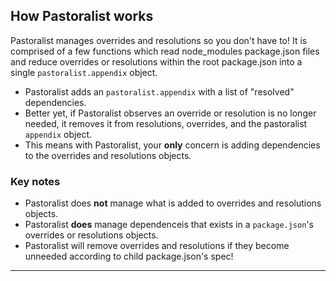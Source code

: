 <section>

## How Pastoralist works

Pastoralist manages overrides and resolutions so you don't have to! It is comprised of a few functions which read node_modules package.json files and reduce overrides or resolutions within the root package.json into a single `pastoralist.appendix` object.

- Pastoralist adds an `pastoralist.appendix` with a list of "resolved" dependencies.
- Better yet, if Pastoralist observes an override or resolution is no longer needed, it removes it from resolutions, overrides, and the pastoralist `appendix` object.
- This means with Pastoralist, your **only** concern is adding dependencies to the overrides and resolutions objects.

### Key notes

- Pastoralist does **not** manage what is added to overrides and resolutions objects.
- Pastoralist **does** manage dependenceis that exists in a `package.json`'s overrides or resolutions objects.
- Pastoralist will remove overrides and resolutions if they become unneeded according to child package.json's spec!

---

</section>
